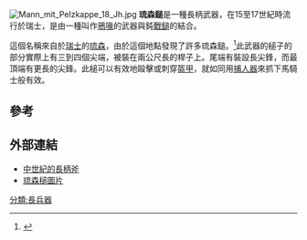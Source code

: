 [[File:Mann_mit_Pelzkappe_18_Jh.jpg|thumb]]
{{NOT|流星錘}}
'''琉森鎚'''是一種長柄武器，在15至17世紀時流行於瑞士，是由一種叫作[[鴉喙|鴉喙]]的武器與鈍[[戰鎚|戰鎚]]的結合。

這個名稱來自於[[瑞士|瑞士]]的[[琉森|琉森]]，由於這個地點發現了許多琉森鎚。<ref>{{cite book |title=European Weapons and Armour|last=Oakeshott |first=Ewart |year=1980 |publisher=Lutterworth Press |location=Guildford and London |isbn=0718821262 |page=51}}</ref>此武器的槌子的部分實際上有三到四個尖端，被裝在兩公尺長的桿子上。尾端有裝設長尖鋒，而最頂端有更長的尖鋒。此槌可以有效地毆擊或刺穿[[盔甲|盔甲]]，就如同用[[捕人器|捕人器]]來抓下馬騎士般有效。

==參考==
<references/>

==外部連結==
*[http://www.myarmoury.com/feature_spot_poleaxe.html 中世紀的長柄斧] {{Wayback|url=http://www.myarmoury.com/feature_spot_poleaxe.html |date=20201111193909 }}
*[http://www.myarmoury.com/view.html?features/pic_spot_poleaxe09.jpg 琉森槌圖片] {{Wayback|url=http://www.myarmoury.com/view.html?features%2Fpic_spot_poleaxe09.jpg |date=20160304055347 }}

{{長柄武器}}
[[分類:長兵器|分類:長兵器]]